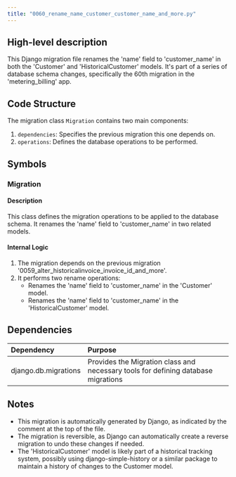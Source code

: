 ```yaml
---
title: "0060_rename_name_customer_customer_name_and_more.py"
---
```


## High-level description
This Django migration file renames the 'name' field to 'customer_name' in both the 'Customer' and 'HistoricalCustomer' models. It's part of a series of database schema changes, specifically the 60th migration in the 'metering_billing' app.

## Code Structure
The migration class `Migration` contains two main components:
1. `dependencies`: Specifies the previous migration this one depends on.
2. `operations`: Defines the database operations to be performed.

## Symbols

### Migration
#### Description
This class defines the migration operations to be applied to the database schema. It renames the 'name' field to 'customer_name' in two related models.

#### Internal Logic
1. The migration depends on the previous migration '0059_alter_historicalinvoice_invoice_id_and_more'.
2. It performs two rename operations:
   - Renames the 'name' field to 'customer_name' in the 'Customer' model.
   - Renames the 'name' field to 'customer_name' in the 'HistoricalCustomer' model.

## Dependencies
| Dependency | Purpose |
|:-----------|:--------|
| django.db.migrations | Provides the Migration class and necessary tools for defining database migrations |

## Notes
- This migration is automatically generated by Django, as indicated by the comment at the top of the file.
- The migration is reversible, as Django can automatically create a reverse migration to undo these changes if needed.
- The 'HistoricalCustomer' model is likely part of a historical tracking system, possibly using django-simple-history or a similar package to maintain a history of changes to the Customer model.